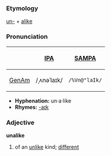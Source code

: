 ===Etymology===
[[un-]] + [[alike]]

===Pronunciation===
{| border=1 cellpadding=5
! !! [[w:International Phonetic Alphabet|IPA]] !! [[w:SAMPA|SAMPA]]
|-
! [[GenAm]]
| /ˌʌnəˈlaɪk/ || <tt>/%Vn@"laIk/</tt>
|}

*'''Hyphenation:''' un·a·like
*'''Rhymes:''' [[Rhymes:English:-aɪk|-aɪk]]

===Adjective===
'''unalike'''
# of an [[unlike]] kind; [[different]]